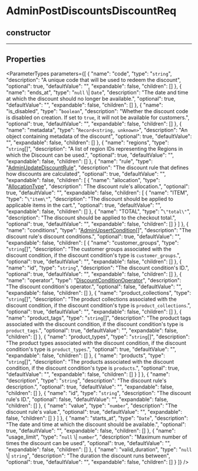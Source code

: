 
# AdminPostDiscountsDiscountReq

## constructor

___

## Properties

<ParameterTypes parameters={[
  {
    "name": "code",
    "type": "`string`",
    "description": "A unique code that will be used to redeem the discount",
    "optional": true,
    "defaultValue": "",
    "expandable": false,
    "children": []
  },
  {
    "name": "ends_at",
    "type": "`null` \\| `Date`",
    "description": "The date and time at which the discount should no longer be available.",
    "optional": true,
    "defaultValue": "",
    "expandable": false,
    "children": []
  },
  {
    "name": "is_disabled",
    "type": "`boolean`",
    "description": "Whether the discount code is disabled on creation. If set to `true`, it will not be available for customers.",
    "optional": true,
    "defaultValue": "",
    "expandable": false,
    "children": []
  },
  {
    "name": "metadata",
    "type": "`Record<string, unknown>`",
    "description": "An object containing metadata of the discount",
    "optional": true,
    "defaultValue": "",
    "expandable": false,
    "children": []
  },
  {
    "name": "regions",
    "type": "`string`[]",
    "description": "A list of region IDs representing the Regions in which the Discount can be used.",
    "optional": true,
    "defaultValue": "",
    "expandable": false,
    "children": []
  },
  {
    "name": "rule",
    "type": "[AdminUpdateDiscountRule](medusa.AdminUpdateDiscountRule.mdx)",
    "description": "The discount rule that defines how discounts are calculated",
    "optional": true,
    "defaultValue": "",
    "expandable": false,
    "children": [
      {
        "name": "allocation",
        "type": "[AllocationType](../../entities/enums/entities.AllocationType.mdx)",
        "description": "The discount rule's allocation.",
        "optional": true,
        "defaultValue": "",
        "expandable": false,
        "children": [
          {
            "name": "ITEM",
            "type": "`\"item\"`",
            "description": "The discount should be applied to applicable items in the cart.",
            "optional": true,
            "defaultValue": "",
            "expandable": false,
            "children": []
          },
          {
            "name": "TOTAL",
            "type": "`\"total\"`",
            "description": "The discount should be applied to the checkout total.",
            "optional": true,
            "defaultValue": "",
            "expandable": false,
            "children": []
          }
        ]
      },
      {
        "name": "conditions",
        "type": "[AdminUpsertCondition](medusa.AdminUpsertCondition.mdx)[]",
        "description": "The discount rule's discount conditions.",
        "optional": true,
        "defaultValue": "",
        "expandable": false,
        "children": [
          {
            "name": "customer_groups",
            "type": "`string`[]",
            "description": "The customer groups associated with the discount condition, if the discount condition's type is `customer_groups`.",
            "optional": true,
            "defaultValue": "",
            "expandable": false,
            "children": []
          },
          {
            "name": "id",
            "type": "`string`",
            "description": "The discount condition's ID.",
            "optional": true,
            "defaultValue": "",
            "expandable": false,
            "children": []
          },
          {
            "name": "operator",
            "type": "[DiscountConditionOperator](../../entities/enums/entities.DiscountConditionOperator.mdx)",
            "description": "The discount condition's operator.",
            "optional": false,
            "defaultValue": "",
            "expandable": false,
            "children": []
          },
          {
            "name": "product_collections",
            "type": "`string`[]",
            "description": "The product collections associated with the discount condition, if the discount condition's type is `product_collections`.",
            "optional": true,
            "defaultValue": "",
            "expandable": false,
            "children": []
          },
          {
            "name": "product_tags",
            "type": "`string`[]",
            "description": "The product tags associated with the discount condition, if the discount condition's type is `product_tags`.",
            "optional": true,
            "defaultValue": "",
            "expandable": false,
            "children": []
          },
          {
            "name": "product_types",
            "type": "`string`[]",
            "description": "The product types associated with the discount condition, if the discount condition's type is `product_types`.",
            "optional": true,
            "defaultValue": "",
            "expandable": false,
            "children": []
          },
          {
            "name": "products",
            "type": "`string`[]",
            "description": "The products associated with the discount condition, if the discount condition's type is `products`.",
            "optional": true,
            "defaultValue": "",
            "expandable": false,
            "children": []
          }
        ]
      },
      {
        "name": "description",
        "type": "`string`",
        "description": "The discount rule's description.",
        "optional": true,
        "defaultValue": "",
        "expandable": false,
        "children": []
      },
      {
        "name": "id",
        "type": "`string`",
        "description": "The discount rule's ID.",
        "optional": false,
        "defaultValue": "",
        "expandable": false,
        "children": []
      },
      {
        "name": "value",
        "type": "`number`",
        "description": "The discount rule's value.",
        "optional": true,
        "defaultValue": "",
        "expandable": false,
        "children": []
      }
    ]
  },
  {
    "name": "starts_at",
    "type": "`Date`",
    "description": "The date and time at which the discount should be available.",
    "optional": true,
    "defaultValue": "",
    "expandable": false,
    "children": []
  },
  {
    "name": "usage_limit",
    "type": "`null` \\| `number`",
    "description": "Maximum number of times the discount can be used",
    "optional": true,
    "defaultValue": "",
    "expandable": false,
    "children": []
  },
  {
    "name": "valid_duration",
    "type": "`null` \\| `string`",
    "description": "The duration the discount runs between",
    "optional": true,
    "defaultValue": "",
    "expandable": false,
    "children": []
  }
]} />
